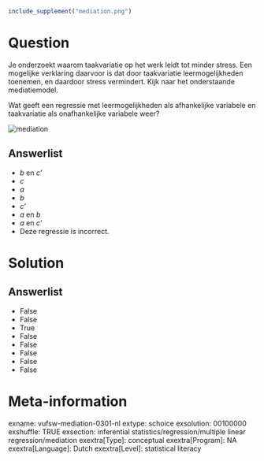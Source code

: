 ```r
include_supplement("mediation.png")
```

Question
========
Je onderzoekt waarom taakvariatie op het werk leidt tot minder stress.
Een mogelijke verklaring daarvoor is dat door taakvariatie
leermogelijkheden toenemen, en daardoor stress vermindert. Kijk naar het
onderstaande mediatiemodel.  
  
Wat geeft een regressie met leermogelijkheden als afhankelijke variabele
en taakvariatie als onafhankelijke variabele weer?  
  
  
<img src="mediation.png" class="fr-fic fr-dii" alt="mediation" />

Answerlist
----------
* *b* en *c'*
* *c*
* *a*
* *b*
* *c'*
* *a* en *b*
* *a* en *c'*
* Deze regressie is incorrect.

Solution
========










Answerlist
----------
* False
* False
* True
* False
* False
* False
* False
* False

Meta-information
================
exname: vufsw-mediation-0301-nl
extype: schoice
exsolution: 00100000
exshuffle: TRUE
exsection: inferential statistics/regression/multiple linear regression/mediation
exextra[Type]: conceptual
exextra[Program]: NA
exextra[Language]: Dutch
exextra[Level]: statistical literacy

